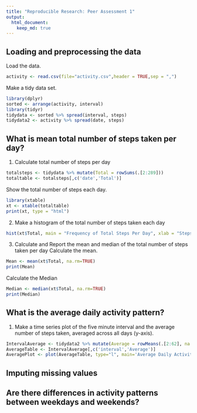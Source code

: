 ```yaml
---
title: "Reproducible Research: Peer Assessment 1"
output: 
  html_document:
    keep_md: true
---
```



## Loading and preprocessing the data
Load the data.

```r
activity <- read.csv(file="activity.csv",header = TRUE,sep = ",")
```
Make a tidy data set.
```r
library(dplyr)
sorted <- arrange(activity, interval)
library(tidyr)
tidydata <- sorted %>% spread(interval, steps)
tidydata2 <- activity %>% spread(date, steps)
```
## What is mean total number of steps taken per day?
1. Calculate total number of steps per day
```r
totalsteps <- tidydata %>% mutate(Total = rowSums(.[2:289]))
totaltable <- totalsteps[,c('date','Total')]
```
Show the total number of steps each day.
```r
library(xtable)
xt <- xtable(totaltable)
print(xt, type = "html")
```
2. Make a histogram of the total number of steps taken each day
```r
hist(xt$Total, main = "Frequency of Total Steps Per Day", xlab = "Steps Per Day", plot = TRUE)
```
3. Calculate and Report the mean and median of the total number of steps taken per day
Calculate the mean.
```r
Mean <- mean(xt$Total, na.rm=TRUE)
print(Mean)
```
Calculate the Median
```r
Median <- median(xt$Total, na.rm=TRUE)
print(Median)
```
## What is the average daily activity pattern?
1. Make a time series plot of the five minute interval and the average number of steps taken, averaged across all days (y-axis).
```r
IntervalAverage <- tidydata2 %>% mutate(Average = rowMeans(.[2:62], na.rm=TRUE))
AverageTable <- IntervalAverage[,c('interval','Average')]
AveragePlot <- plot(AverageTable, type="l", main='Average Daily Activity Pattern')
```

## Imputing missing values



## Are there differences in activity patterns between weekdays and weekends?
